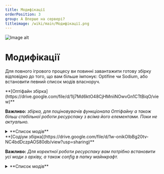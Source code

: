 ```yaml
---
title: Модифікації
orderPosition: 3
group: A Вперше на сервері?
titleimage: /wiki/main/Модифікації.png
---
```


<img src='/wiki/main/Модифікації1.png' className="topimage" alt="Image alt" />

# Модифікації

Для повного ігрового процесу ви повинні завантажити готову збірку відповідно до того, що вам більше імпонує: Optifine чи Sodium, або встановити певний список модів власноруч.

<div className="columns">
    <div>
**[Оптіфайн збірка](https://drive.google.com/file/d/1lj7Md6ktO48CjHMniiNOwvGn1CTtBiqO/view)**

**Важливо:** *збірка, для поціновувачів функціонала Оптіфайну а також більш стабільної роботи ресурспаку з всіма його елементами. Поки не актуально.*

<details>
<summary> **Список модів**</summary>
  - OptiFine
  - OptiFabric
  - Fabric API
  - Modmenu
  - Malilib
  - Litematic
  - Emotecraft
  - simple voice chat
  - replaymod
  - replay voicechat
</details>
    </div>
    <div>
**[Содіум збірка](https://drive.google.com/file/d/1w-onikOIbBg20tv-NC4bdDczpAOS80db/view?usp=sharing)**

**Важливо:** *Для коректної роботи ресурспаку вам потрібно встановити усі моди з архіву, а також config в папку майнкрафт.*

<details>
<summary> **Список модів** </summary>

    <details>

        <summary> Оптимізація </summary>

        - Dashloader
        - sodium extra
        - sodium
        - Starlight
        - reeses sodium options
        - Debugify
        - more culling
        - Lithium
        - LazyDFU
        - Indium
        - ImmediatelyFast
        - Concurrent Chunk Management Engine
        - EntityCulling
        - very many players

        </details>

    <details>

        <summary> Ресурспак </summary>
        - entity model features
        - CITResewn
        - entity texture features
        - puzzle
        - animatica

    </details>

    <details>

        <summary> Взаємодія </summary>
        - Emotecraft
        - simple voice chat
        - replaymod
        - sounphysics remastered
        - replay voicechat

    </details>

    <details>

        <summary> Інше </summary>

        *Моди котрі потрібні для роботи інших, або просто корисні.*

        - clothConfig
        - Fabric API
        - litematica
        - Modmenu
        - Fabric Language Kotlin
        - Continuity
        - Better F3
        - Better ping display
        - YetAnotherConfigLib
        - YOSBR
        - Malilib
        - Zoomify
        - AdvancementInfo

    </details>

</details>
    </div>
</div>